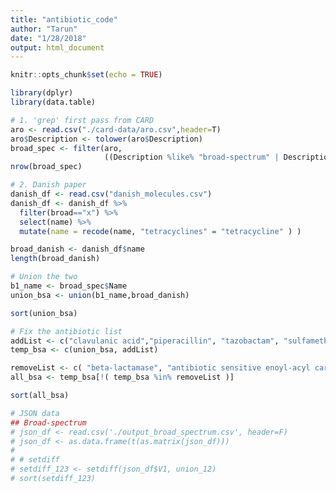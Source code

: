 ```yaml
---
title: "antibiotic_code"
author: "Tarun"
date: "1/28/2018"
output: html_document
---
```


```r
knitr::opts_chunk$set(echo = TRUE)
```


```r
library(dplyr)
library(data.table)
```

```r
# 1. 'grep' first pass from CARD
aro <- read.csv("./card-data/aro.csv",header=T)
aro$Description <- tolower(aro$Description)
broad_spec <- filter(aro,
                     ((Description %like% "broad-spectrum" | Description %like% "broad spectrum") & (Description %like% "antibiotic")))
nrow(broad_spec)
```


```r
# 2. Danish paper
danish_df <- read.csv("danish_molecules.csv")
danish_df <- danish_df %>% 
  filter(broad=="x") %>% 
  select(name) %>% 
  mutate(name = recode(name, "tetracyclines" = "tetracycline" ) )

broad_danish <- danish_df$name
length(broad_danish)
```


```r
# Union the two
b1_name <- broad_spec$Name
union_bsa <- union(b1_name,broad_danish)

sort(union_bsa)
```

```r
# Fix the antibiotic list
addList <- c("clavulanic acid","piperacillin", "tazobactam", "sulfamethoxazole", "trimethoprim" )
temp_bsa <- c(union_bsa, addList)

removeList <- c( "beta-lactamase", "antibiotic sensitive enoyl-acyl carrier reductase", "antibiotic resistant katG", "amoxicillin-clavulanic acid")
all_bsa <- temp_bsa[!( temp_bsa %in% removeList )]

sort(all_bsa)
```


```r
# JSON data
## Broad-spectrum
# json_df <- read.csv('./output_broad_spectrum.csv', header=F)
# json_df <- as.data.frame(t(as.matrix(json_df)))
# 
# # setdiff
# setdiff_123 <- setdiff(json_df$V1, union_12)
# sort(setdiff_123)
```



